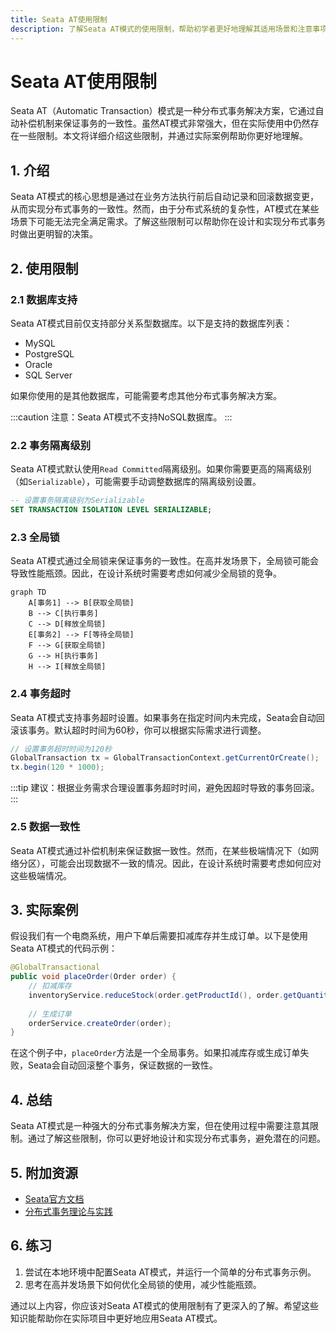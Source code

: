 ```yaml
---
title: Seata AT使用限制
description: 了解Seata AT模式的使用限制，帮助初学者更好地理解其适用场景和注意事项。
---
```


# Seata AT使用限制

Seata AT（Automatic Transaction）模式是一种分布式事务解决方案，它通过自动补偿机制来保证事务的一致性。虽然AT模式非常强大，但在实际使用中仍然存在一些限制。本文将详细介绍这些限制，并通过实际案例帮助你更好地理解。

## 1. 介绍

Seata AT模式的核心思想是通过在业务方法执行前后自动记录和回滚数据变更，从而实现分布式事务的一致性。然而，由于分布式系统的复杂性，AT模式在某些场景下可能无法完全满足需求。了解这些限制可以帮助你在设计和实现分布式事务时做出更明智的决策。

## 2. 使用限制

### 2.1 数据库支持

Seata AT模式目前仅支持部分关系型数据库。以下是支持的数据库列表：

- MySQL
- PostgreSQL
- Oracle
- SQL Server

如果你使用的是其他数据库，可能需要考虑其他分布式事务解决方案。

:::caution
注意：Seata AT模式不支持NoSQL数据库。
:::

### 2.2 事务隔离级别

Seata AT模式默认使用`Read Committed`隔离级别。如果你需要更高的隔离级别（如`Serializable`），可能需要手动调整数据库的隔离级别设置。

```sql
-- 设置事务隔离级别为Serializable
SET TRANSACTION ISOLATION LEVEL SERIALIZABLE;
```

### 2.3 全局锁

Seata AT模式通过全局锁来保证事务的一致性。在高并发场景下，全局锁可能会导致性能瓶颈。因此，在设计系统时需要考虑如何减少全局锁的竞争。

```mermaid
graph TD
    A[事务1] --> B[获取全局锁]
    B --> C[执行事务]
    C --> D[释放全局锁]
    E[事务2] --> F[等待全局锁]
    F --> G[获取全局锁]
    G --> H[执行事务]
    H --> I[释放全局锁]
```

### 2.4 事务超时

Seata AT模式支持事务超时设置。如果事务在指定时间内未完成，Seata会自动回滚该事务。默认超时时间为60秒，你可以根据实际需求进行调整。

```java
// 设置事务超时时间为120秒
GlobalTransaction tx = GlobalTransactionContext.getCurrentOrCreate();
tx.begin(120 * 1000);
```

:::tip
建议：根据业务需求合理设置事务超时时间，避免因超时导致的事务回滚。
:::

### 2.5 数据一致性

Seata AT模式通过补偿机制来保证数据一致性。然而，在某些极端情况下（如网络分区），可能会出现数据不一致的情况。因此，在设计系统时需要考虑如何应对这些极端情况。

## 3. 实际案例

假设我们有一个电商系统，用户下单后需要扣减库存并生成订单。以下是使用Seata AT模式的代码示例：

```java
@GlobalTransactional
public void placeOrder(Order order) {
    // 扣减库存
    inventoryService.reduceStock(order.getProductId(), order.getQuantity());
    
    // 生成订单
    orderService.createOrder(order);
}
```

在这个例子中，`placeOrder`方法是一个全局事务。如果扣减库存或生成订单失败，Seata会自动回滚整个事务，保证数据的一致性。

## 4. 总结

Seata AT模式是一种强大的分布式事务解决方案，但在使用过程中需要注意其限制。通过了解这些限制，你可以更好地设计和实现分布式事务，避免潜在的问题。

## 5. 附加资源

- [Seata官方文档](https://seata.io/zh-cn/docs/overview/what-is-seata.html)
- [分布式事务理论与实践](https://www.oreilly.com/library/view/distributed-systems-principles/9781492043012/)

## 6. 练习

1. 尝试在本地环境中配置Seata AT模式，并运行一个简单的分布式事务示例。
2. 思考在高并发场景下如何优化全局锁的使用，减少性能瓶颈。

通过以上内容，你应该对Seata AT模式的使用限制有了更深入的了解。希望这些知识能帮助你在实际项目中更好地应用Seata AT模式。